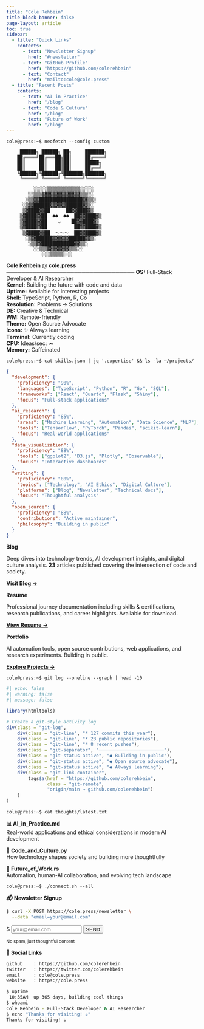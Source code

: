 ```yaml
---
title: "Cole Rehbein"
title-block-banner: false
page-layout: article
toc: true
sidebar:
  - title: "Quick Links"
    contents:
      - text: "Newsletter Signup"
        href: "#newsletter"
      - text: "GitHub Profile"
        href: "https://github.com/colerehbein"
      - text: "Contact"
        href: "mailto:cole@cole.press"
  - title: "Recent Posts"
    contents:
      - text: "AI in Practice"
        href: "/blog"
      - text: "Code & Culture" 
        href: "/blog"
      - text: "Future of Work"
        href: "/blog"
---
```


::: {.cli-prompt}
`cole@press:~$ neofetch --config custom`
:::

::::: neofetch-style
::: ascii-art
```         
     ██████╗ ██████╗ ██╗     ███████╗
    ██╔════╝██╔═══██╗██║     ██╔════╝
    ██║     ██║   ██║██║     █████╗  
    ██║     ██║   ██║██║     ██╔══╝  
    ╚██████╗╚██████╔╝███████╗███████╗
     ╚═════╝ ╚═════╝ ╚══════╝╚══════╝

          ░░░░░▒▒▒▒▒▒▒▒▒▒▒▒░░░░░
        ░░▒▒▒▓▓▓▓▓▓▓▓▓▓▓▓▓▓▒▒▒░░
       ░▒▒▓▓████████████████▓▓▒▒░
      ░▒▓▓██████▓▓▓▓▓▓██████▓▓▒░
      ▒▓████▓▓██      ██▓▓████▓▒
     ▒▓████▓▓██  ●●  ●●  ██▓▓████▓▒
     ▒▓████▓▓██    ◡    ██▓▓████▓▒
     ▒▓████▓▓██          ██▓▓████▓▒
      ▒▓████▓▓██  ～～～  ██▓▓████▓▒
       ░▒▓▓██████▓▓▓▓▓▓██████▓▓▒░
        ░▒▒▓▓████████████▓▓▒▒░
          ░░▒▒▒▓▓▓▓▓▓▓▓▒▒▒░░
             ░░░▒▒▒▒▒░░░
```
:::

::: system-info
**Cole Rehbein** \@ **cole.press** **──────────────────────────────────** **OS:** Full-Stack Developer & AI Researcher\
**Kernel:** Building the future with code and data\
**Uptime:** Available for interesting projects\
**Shell:** TypeScript, Python, R, Go\
**Resolution:** Problems → Solutions\
**DE:** Creative & Technical\
**WM:** Remote-friendly\
**Theme:** Open Source Advocate\
**Icons:** ✨ Always learning\
**Terminal:** Currently coding\
**CPU:** Ideas/sec: ∞\
**Memory:** Caffeinated
:::
:::::

::: {.cli-prompt}
`cole@press:~$ cat skills.json | jq '.expertise' && ls -la ~/projects/`
:::

::::::: skills-and-projects
:::::: {.skills-section}
::: skills-json
``` json
{
  "development": {
    "proficiency": "90%",
    "languages": ["TypeScript", "Python", "R", "Go", "SQL"],
    "frameworks": ["React", "Quarto", "Flask", "Shiny"],
    "focus": "Full-stack applications"
  },
  "ai_research": {
    "proficiency": "85%", 
    "areas": ["Machine Learning", "Automation", "Data Science", "NLP"],
    "tools": ["TensorFlow", "PyTorch", "Pandas", "scikit-learn"],
    "focus": "Real-world applications"
  },
  "data_visualization": {
    "proficiency": "88%",
    "tools": ["ggplot2", "D3.js", "Plotly", "Observable"],
    "focus": "Interactive dashboards"
  },
  "writing": {
    "proficiency": "80%",
    "topics": ["Technology", "AI Ethics", "Digital Culture"], 
    "platforms": ["Blog", "Newsletter", "Technical docs"],
    "focus": "Thoughtful analysis"
  },
  "open_source": {
    "proficiency": "88%",
    "contributions": "Active maintainer",
    "philosophy": "Building in public"
  }
}
```
:::
::::::

:::::: {.projects-section}
::::: project-grid
::: {.project-item .blog}
**Blog**

Deep dives into technology trends, AI development insights, and digital culture analysis. **23** articles published covering the intersection of code and society.

[**Visit Blog →**](/blog){.project-link}
:::

::: {.project-item .cv}
**Resume**

Professional journey documentation including skills & certifications, research publications, and career highlights. Available for download.

[**View Resume →**](/cv){.project-link}
:::

::: {.project-item .portfolio}
**Portfolio**

AI automation tools, open source contributions, web applications, and research experiments. Building in public.

[**Explore Projects →**](/projects){.project-link}
:::
:::::
::::::
:::::::

::: {.cli-prompt}
`cole@press:~$ git log --oneline --graph | head -10`
:::

::: git-activity
```r
#| echo: false
#| warning: false
#| message: false

library(htmltools)

# Create a git-style activity log
div(class = "git-log",
    div(class = "git-line", "* 127 commits this year"),
    div(class = "git-line", "* 23 public repositories"), 
    div(class = "git-line", "* 8 recent pushes"),
    div(class = "git-separator", "────────────────────────"),
    div(class = "git-status active", "● Building in public"),
    div(class = "git-status active", "● Open source advocate"),
    div(class = "git-status active", "● Always learning"),
    div(class = "git-link-container",
        tags$a(href = "https://github.com/colerehbein", 
               class = "git-remote", 
               "origin/main → github.com/colerehbein")
    )
)
```
:::

::: {.cli-prompt}
`cole@press:~$ cat thoughts/latest.txt`
:::

:::::: thoughts-section
::: {.thought-item .ai}
**📊 AI_in_Practice.md**\
Real-world applications and ethical considerations in modern AI development
:::

::: {.thought-item .code}
**🔧 Code_and_Culture.py**\
How technology shapes society and building more thoughtfully
:::

::: {.thought-item .future}
**🚀 Future_of_Work.rs**\
Automation, human-AI collaboration, and evolving tech landscape
:::
::::::

::: {.cli-prompt}
`cole@press:~$ ./connect.sh --all`
:::

::::::: connect-section
::::: newsletter-box
**📬 Newsletter Signup**

``` bash
$ curl -X POST https://cole.press/newsletter \
  --data "email=your@email.com"
```

:::: newsletter-form
<form action="#" method="post" onsubmit="return false;" class="cli-form">
<div class="cli-input-wrapper">
<span class="cli-prompt-small">$</span>
<input type="email" name="email" placeholder="your@email.com" required class="cli-input">
<button type="submit" class="cli-button">SEND</button>
</div>
<small class="cli-note">No spam, just thoughtful content</small>
</form>
::::
:::::

::: social-links
**🔗 Social Links**

``` bash
github    : https://github.com/colerehbein
twitter   : https://twitter.com/colerehbein  
email     : cole@cole.press
website   : https://cole.press
```
:::
:::::::

::: {.cli-footer}
```bash
$ uptime
 10:35AM  up 365 days, building cool things
$ whoami
Cole Rehbein - Full-Stack Developer & AI Researcher
$ echo "Thanks for visiting! ☕"
Thanks for visiting! ☕
```
:::

```{=html}
<script>
document.addEventListener('DOMContentLoaded', function() {
    // Enhanced hover effects with smooth transitions
    const interactiveElements = document.querySelectorAll('.project-item, .thought-item, .newsletter-box');
    interactiveElements.forEach(el => {
        el.style.transition = 'all 0.3s cubic-bezier(0.4, 0, 0.2, 1)';
        
        el.addEventListener('mouseenter', function() {
            this.style.transform = 'translateY(-2px) scale(1.02)';
            this.style.boxShadow = '0 8px 25px rgba(0,0,0,0.15)';
        });
        el.addEventListener('mouseleave', function() {
            this.style.transform = 'translateY(0) scale(1)';
            this.style.boxShadow = '';
        });
    });
    
    // Typewriter effect for CLI prompts when they scroll into view
    const cliPrompts = document.querySelectorAll('.cli-prompt code');
    const completedPrompts = new Set();
    
    const typewriterObserver = new IntersectionObserver((entries) => {
        entries.forEach(entry => {
            if (entry.isIntersecting) {
                const code = entry.target;
                const text = code.textContent;
                const typingSpeed = 30;
                const totalTypingTime = text.length * typingSpeed + 200; // 200ms initial delay
                
                code.textContent = '';
                code.style.opacity = '1';
                
                // Start typewriter after a short delay
                setTimeout(() => {
                    let i = 0;
                    function type() {
                        if (i < text.length) {
                            code.textContent += text.charAt(i);
                            i++;
                            setTimeout(type, typingSpeed);
                        } else {
                            // Mark this prompt as completed
                            completedPrompts.add(code);
                            
                            // Trigger any dependent sections to fade in
                            const nextSection = code.closest('.cli-prompt').nextElementSibling;
                            if (nextSection && (nextSection.classList.contains('neofetch-style') || 
                                               nextSection.classList.contains('skills-and-projects') || 
                                               nextSection.classList.contains('git-activity') || 
                                               nextSection.classList.contains('thoughts-section') || 
                                               nextSection.classList.contains('connect-section'))) {
                                setTimeout(() => {
                                    nextSection.style.opacity = '1';
                                    nextSection.style.transform = 'translateY(0)';
                                }, 200);
                            }
                        }
                    }
                    type();
                }, 200);
                
                // Stop observing this element
                typewriterObserver.unobserve(code);
            }
        });
    }, { threshold: 0.5 });
    
    // Set up typewriter for CLI prompts
    cliPrompts.forEach(code => {
        code.style.opacity = '0';
        typewriterObserver.observe(code);
    });
    
    // Fade-in animation for sections (triggered by typewriter completion)
    const sections = document.querySelectorAll('.neofetch-style, .skills-and-projects, .git-activity, .thoughts-section, .connect-section');
    
    sections.forEach((section, index) => {
        section.style.opacity = '0';
        section.style.transform = 'translateY(20px)';
        section.style.transition = `opacity 0.6s ease-out, transform 0.6s ease-out`;
    });
    
    // Newsletter form functionality
    const newsletterForm = document.querySelector('.cli-form');
    if (newsletterForm) {
        newsletterForm.addEventListener('submit', function(e) {
            e.preventDefault();
            const button = this.querySelector('.cli-button');
            const input = this.querySelector('.cli-input');
            
            button.textContent = 'SENDING...';
            button.style.background = 'var(--cli-yellow)';
            button.style.transform = 'scale(0.95)';
            
            setTimeout(() => {
                button.textContent = '✓ SENT';
                button.style.background = 'var(--cli-green)';
                button.style.transform = 'scale(1)';
                input.value = 'Thank you for subscribing!';
                input.disabled = true;
                input.style.color = 'var(--cli-green)';
            }, 1200);
            
            setTimeout(() => {
                button.textContent = 'SEND';
                button.style.background = '';
                button.style.transform = '';
                input.value = '';
                input.disabled = false;
                input.style.color = '';
                input.placeholder = 'your@email.com';
            }, 4000);
        });
    }
    
    // Add a subtle cursor blink to the ASCII art section
    const asciiArt = document.querySelector('.ascii-art');
    if (asciiArt) {
        const cursor = document.createElement('span');
        cursor.textContent = '▋';
        cursor.style.color = 'var(--cli-cyan)';
        cursor.style.animation = 'blink 1s infinite';
        cursor.style.marginLeft = '5px';
        asciiArt.appendChild(cursor);
        
        // Add keyframes for blink animation
        const style = document.createElement('style');
        style.textContent = `
            @keyframes blink {
                0%, 50% { opacity: 1; }
                51%, 100% { opacity: 0; }
            }
        `;
        document.head.appendChild(style);
    }
});
</script>
```
